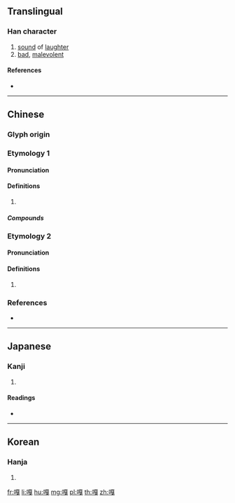 {{character info/new}}
{{also|尜}}
==Translingual==

===Han character===
{{Han char|rn=30|rad=口|as=11|sn=14|four=61053|canj=RMUI|ids=⿰口戛}}

# [[sound]] of [[laughter]]
# [[bad]], [[malevolent]]

====References====
* {{Han ref|kx=0205.150|dkj=04184|dj=0428.090|hdz=10675.060|uh=560E|ud=22030|bh=B9C7|bd=47559}}

----

==Chinese==

===Glyph origin===
{{Han etym}}

===Etymology 1===
{{zh-forms}}

====Pronunciation====
{{zh-pron
|m=gá
|m-s=ga3
|c=gaa4,gaa1,gat1,gaa2
|mc=y
|oc=y
|cat=
}}

====Definitions====
{{zh-hanzi}}

# {{rfdef|zh}}

=====Compounds=====
{{zh-der|嘎兒|嘎叭|嘎吱|嘎啦|嘎嘎|嘎嘎兒|嘎嘎兒天|嘎嘎棗兒|嘎嘎渣渣|嘎巴|嘎巴兒|嘎巴流星|嘎渣兒|嘎調|嘰嘰嘎嘎}}

===Etymology 2===
{{zh-forms|alt=戛,朒}}

====Pronunciation====
{{zh-pron
|m-s=ga3
|cat=
}}

====Definitions====
{{zh-hanzi}}

# {{zh-only|嘎嘎|{{lb|zh|Sichuanese|childish}} [[meat]]}}

===References===
* {{R:yue:Hanzi}}

----

==Japanese==

===Kanji===
{{ja-kanji|grade=|rs=口11}}

# {{defn|lang=ja|sort=口11}}

====Readings====
* {{ja-readings|on=[[かつ]] (katsu), [[けち]] (kechi)|kun=}}

----

==Korean==

===Hanja===
{{ko-hanja|hangeul=알|rv=al|mr=al}}

# {{defn|lang=ko|sort=口11}}

[[fr:嘎]]
[[li:嘎]]
[[hu:嘎]]
[[mg:嘎]]
[[pl:嘎]]
[[th:嘎]]
[[zh:嘎]]